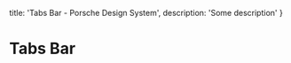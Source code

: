 
  title: 'Tabs Bar - Porsche Design System',
  description: 'Some description'
}

# Tabs Bar <ComponentStatus tagName="p-tabs-bar"></ComponentStatus>

<TableOfContents headings={[]} />

<Configurator tagName="p-tabs-bar" story={tabsBarStory} />

